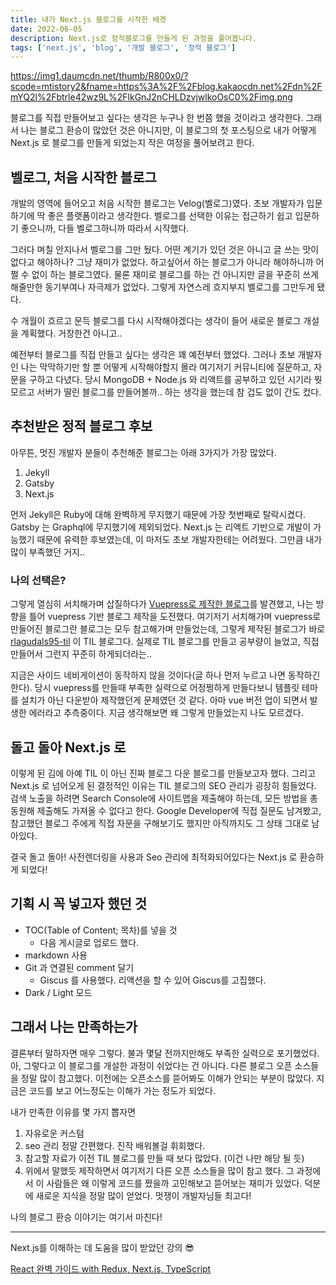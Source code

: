```yaml
---
title: 내가 Next.js 블로그를 시작한 배경
date: 2022-06-05
description: Next.js로 정적블로그를 만들게 된 과정을 풀어봅니다.
tags: ['next.js', 'blog', '개발 블로그', '정적 블로그']
---
```


https://img1.daumcdn.net/thumb/R800x0/?scode=mtistory2&fname=https%3A%2F%2Fblog.kakaocdn.net%2Fdn%2FmYQ2l%2Fbtrle42wz9L%2FlkGnJ2nCHLDzvjwlkoOsC0%2Fimg.png

블로그를 직접 만들어보고 싶다는 생각은 누구나 한 번쯤 했을 것이라고 생각한다. 그래서 나는 블로그 환승이 많았던 것은 아니지만, 이 블로그의 첫 포스팅으로
내가 어떻게 Next.js 로 블로그를 만들게 되었는지 작은 여정을 풀어보려고 한다.

## 벨로그, 처음 시작한 블로그

개발의 영역에 들어오고 처음 시작한 블로그는 Velog(벨로그)였다. 초보 개발자가 입문하기에 딱 좋은 플랫폼이라고 생각한다.
벨로그를 선택한 이유는 접근하기 쉽고 입문하기 좋으니까, 다들 벨로그하니까 따라서 시작했다.

그러다 며칠 안지나서 벨로그를 그만 뒀다. 어떤 계기가 있던 것은 아니고 글 쓰는 맛이 없다고 해야하나? 그냥 재미가 없었다. 하고싶어서 하는 블로그가 아니라 해야하니까 어쩔 수 없이 하는 블로그였다. 물론 재미로 블로그를 하는 건 아니지만 글을 꾸준히 쓰게 해줄만한 동기부여나 자극제가 없었다. 그렇게 자연스레 흐지부지 벨로그를 그만두게 됐다.

수 개월이 흐르고 문득 블로그를 다시 시작해야겠다는 생각이 들어 새로운 블로그 개설을 계획했다. 거창한건 아니고..

예전부터 블로그를 직접 만들고 싶다는 생각은 꽤 예전부터 했었다. 그러나 초보 개발자인 나는 막막하기만 할 뿐 어떻게 시작해야할지 몰라 여기저기 커뮤니티에 질문하고, 자문을 구하고 다녔다.
당시 MongoDB + Node.js 와 리액트를 공부하고 있던 시기라 뭣 모르고 서버가 딸린 블로그를 만들어볼까.. 하는 생각을 했는데 참 겁도 없이 간도 컸다.


## 추천받은 정적 블로그 후보

아무튼, 멋진 개발자 분들이 추천해준 블로그는 아래 3가지가 가장 많았다.

1. Jekyll
2. Gatsby
3. Next.js

먼저 Jekyll은 Ruby에 대해 완벽하게 무지했기 때문에 가장 첫번째로 탈락시켰다.  
Gatsby 는 Graphql에 무지했기에 제외되었다. Next.js 는 리액트 기반으로 개발이 가능했기 때문에 유력한 후보였는데, 이 마저도 초보 개발자한테는 어려웠다. 그만큼 내가 많이 부족했던 거지..

### 나의 선택은?

그렇게 열심히 서치해가며 삽질하다가 [Vuepress로 제작한 블로그](https://kyounghwan01.github.io/blog/React/)를 발견했고, 나는 방향을 틀어 vuepress 기반 블로그 제작을 도전했다. 여기저기 서치해가며 vuepress로 만들어진 블로그란 블로그는 모두 참고해가며 만들었는데, 그렇게 제작된 블로그가 바로 [rlagudals95-til](https://rlagudals95.github.io/TIL/) 이 TIL 블로그다. 실제로 TIL 블로그를 만들고 공부량이 늘었고, 직접 만들어서 그런지 꾸준히 하게되더라는..

지금은 사이드 네비게이션이 동작하지 않을 것이다(글 하나 먼저 누르고 나면 동작하긴 한다). 당시 vuepress를 만들때 부족한 실력으로 어정쩡하게 만들다보니 템플릿 테마를 설치가 아닌 다운받아 제작했던게 문제였던 것 같다. 아마 vue 버전 업이 되면서 발생한 에러라고 추측중이다. 지금 생각해보면 왜 그렇게 만들었는지 나도 모르겠다.

## 돌고 돌아 Next.js 로

이렇게 된 김에 아예 TIL 이 아닌 진짜 블로그 다운 블로그를 만들보고자 했다. 그리고 Next.js 로 넘어오게 된 결정적인 이유는 TIL 블로그의 SEO 관리가 굉장히 힘들었다. 검색 노출을 하려면 Search Console에 사이트맵을 제출해야 하는데, 모든 방법을 총 동원해 제출해도 가져올 수 없다고 한다. Google Developer에 직접 질문도 남겨봤고, 참고했던 블로그 주에게 직접 자문을 구해보기도 했지만 아직까지도 그 상태 그대로 남아있다.

결국 돌고 돌아! 사전렌더링을 사용과 Seo 관리에 최적화되어있다는 Next.js 로 환승하게 되었다!

## 기획 시 꼭 넣고자 했던 것

- TOC(Table of Content; 목차)를 넣을 것
  - 다음 게시글로 업로드 했다.
- markdown 사용
- Git 과 연결된 comment 달기
  - Giscus 를 사용했다. 리액션을 할 수 있어 Giscus를 고집했다.
- Dark / Light 모드

## 그래서 나는 만족하는가

결론부터 말하자면 매우 그렇다. 불과 몇달 전까지만해도 부족한 실력으로 포기했었다. 아, 그렇다고 이 블로그를 개설한 과정이 쉬었다는 건 아니다. 다른 블로그 오픈 소스들을 정말 많이 참고했다. 이전에는 오픈소스를 뜯어봐도 이해가 안되는 부분이 많았다. 지금은 코드를 보고 어느정도는 이해가 가는 정도가 되었다.

내가 만족한 이유를 몇 가지 뽑자면

1. 자유로운 커스텀
2. seo 관리 정말 간편했다. 진작 배워볼걸 휘회했다.
3. 참고할 자료가 이전 TIL 블로그를 만들 때 보다 많았다. (이건 나만 해당 될 듯)
4. 위에서 말했듯 제작하면서 여기저기 다른 오픈 소스들을 많이 참고 했다. 그 과정에서 이 사람들은 왜 이렇게 코드를 짰을까 고민해보고 뜯어보는 재미가 있었다. 덕분에 새로운 지식을 정말 많이 얻었다. 멋쟁이 개발자님들 최고다!

나의 블로그 환승 이야기는 여기서 마친다!

---

Next.js를 이해하는 데 도움을 많이 받았던 강의 😎

[React 완벽 가이드 with Redux, Next.js, TypeScript](https://www.udemy.com/course/best-react/)
